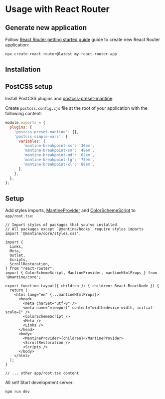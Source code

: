 

# Usage with React Router

## Generate new application

Follow [React Router getting started guide](https://reactrouter.com/start/framework/installation) guide to create new React Router application:

```bash
npx create-react-router@latest my-react-router-app
```

## Installation

<PackagesInstallation />

## PostCSS setup

Install PostCSS plugins and [postcss-preset-mantine](/styles/postcss-preset):

<InstallScript
  packages="postcss postcss-preset-mantine postcss-simple-vars"
  dev
/>

Create `postcss.config.cjs` file at the root of your application with the following content:

```js
module.exports = {
  plugins: {
    'postcss-preset-mantine': {},
    'postcss-simple-vars': {
      variables: {
        'mantine-breakpoint-xs': '36em',
        'mantine-breakpoint-sm': '48em',
        'mantine-breakpoint-md': '62em',
        'mantine-breakpoint-lg': '75em',
        'mantine-breakpoint-xl': '88em',
      },
    },
  },
};
```

## Setup

Add styles imports, [MantineProvider](/theming/mantine-provider/) and [ColorSchemeScript](/theming/color-schemes) to `app/root.tsx`:

```tsx
// Import styles of packages that you've installed.
// All packages except `@mantine/hooks` require styles imports
import '@mantine/core/styles.css';

import {
  Links,
  Meta,
  Outlet,
  Scripts,
  ScrollRestoration,
} from "react-router";
import { ColorSchemeScript, MantineProvider, mantineHtmlProps } from '@mantine/core';

export function Layout({ children }: { children: React.ReactNode }) {
  return (
    <html lang="en" {...mantineHtmlProps}>
      <head>
        <meta charSet="utf-8" />
        <meta name="viewport" content="width=device-width, initial-scale=1" />
        <ColorSchemeScript />
        <Meta />
        <Links />
      </head>
      <body>
        <MantineProvider>{children}</MantineProvider>
        <ScrollRestoration />
        <Scripts />
      </body>
    </html>
  );
}

// ... other app/root.tsx content
```

All set! Start development server:

```bash
npm run dev
```
